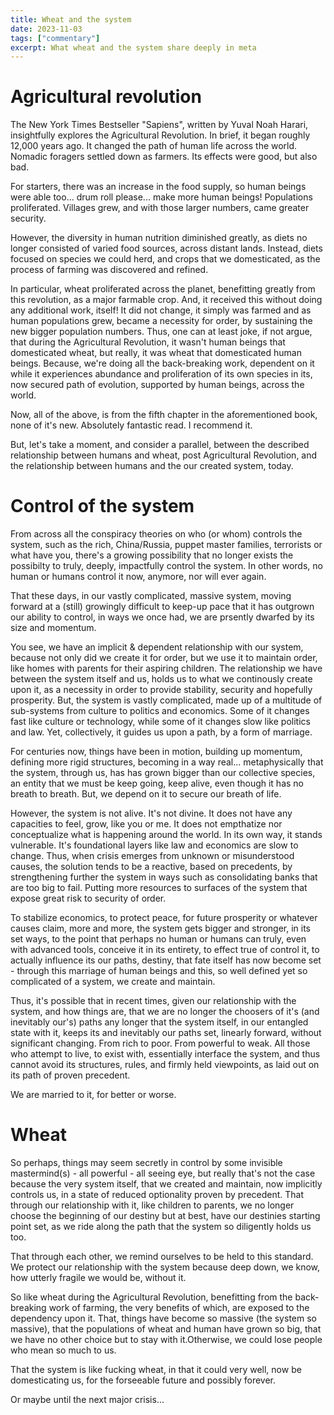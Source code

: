 ```yaml
---
title: Wheat and the system
date: 2023-11-03
tags: ["commentary"]
excerpt: What wheat and the system share deeply in meta
---
```


# Agricultural revolution

The New York Times Bestseller "Sapiens", written by Yuval Noah Harari, insightfully explores the Agricultural Revolution. In brief, it began roughly 12,000 years ago. It changed the path of human life across the world. Nomadic foragers settled down as farmers. Its effects were good, but also bad.

For starters, there was an increase in the food supply, so human beings were able too... drum roll please... make more human beings! Populations proliferated. Villages grew, and with those larger numbers, came greater security.

However, the diversity in human nutrition diminished greatly, as diets no longer consisted of varied food sources, across distant lands. Instead, diets focused on species we could herd, and crops that we domesticated, as the process of farming was discovered and refined.

In particular, wheat proliferated across the planet, benefitting greatly from this revolution, as a major farmable crop. And, it received this without doing any additional work, itself! It did not change, it simply was farmed and as human populations grew, became a necessity for order, by sustaining the new bigger population numbers. Thus, one can at least joke, if not argue, that during the Agricultural Revolution, it wasn't human beings that domesticated wheat, but really, it was wheat that domesticated human beings. Because, we're doing all the back-breaking work, dependent on it while it experiences abundance and proliferation of its own species in its, now secured path of evolution, supported by human beings, across the world.

Now, all of the above, is from the fifth chapter in the aforementioned book, none of it's new. Absolutely fantastic read. I recommend it.

But, let's take a moment, and consider a parallel, between the described relationship between humans and wheat, post Agricultural Revolution, and the relationship between humans and the our created system, today.

# Control of the system

From across all the conspiracy theories on who (or whom) controls the system, such as the rich, China/Russia, puppet master families, terrorists or what have you, there's a growing possibility that no longer exists the possibilty to truly, deeply, impactfully control the system. In other words, no human or humans control it now, anymore, nor will ever again.

That these days, in our vastly complicated, massive system, moving forward at a (still) growingly difficult to keep-up pace that it has outgrown our ability to control, in ways we once had, we are prsently dwarfed by its size and momentum.

You see, we have an implicit & dependent relationship with our system, because not only did we create it for order, but we use it to maintain order, like homes with parents for their aspiring children. The relationship we have between the system itself and us, holds us to what we continously create upon it, as a necessity in order to provide stability, security and hopefully prosperity. But, the system is vastly complicated, made up of a multitude of sub-systems from culture to politics and economics. Some of it changes fast like culture or technology, while some of it changes slow like politics and law. Yet, collectively, it guides us upon a path, by a form of marriage.

For centuries now, things have been in motion, building up momentum, defining more rigid structures, becoming in a way real... metaphysically that the system, through us, has has grown bigger than our collective species, an entity that we must be keep going, keep alive, even though it has no breath to breath. But, we depend on it to secure our breath of life.

However, the system is not alive. It's not divine. It does not have any capacities to feel, grow, like you or me. It does not empthatize nor conceptualize what is happening around the world. In its own way, it stands vulnerable. It's foundational layers like law and economics are slow to change. Thus, when crisis emerges from unknown or misunderstood causes, the solution tends to be a reactive, based on precedents, by strengthening further the system in ways such as consolidating banks that are too big to fail. Putting more resources to surfaces of the system that expose great risk to security of order.

To stabilize economics, to protect peace, for future prosperity or whatever causes claim, more and more, the system gets bigger and stronger, in its set ways, to the point that perhaps no human or humans can truly, even with advanced tools, conceive it in its entirety, to effect true of control it, to actually influence its our paths, destiny, that fate itself has now become set - through this marriage of human beings and this, so well defined yet so complicated of a system, we create and maintain.

Thus, it's possible that in recent times, given our relationship with the system, and how things are, that we are no longer the choosers of it's (and inevitably our's) paths any longer that the system itself, in our entangled state with it, keeps its and inevitably our paths set, linearly forward, without significant changing. From rich to poor. From powerful to weak. All those who attempt to live, to exist with, essentially interface the system, and thus cannot avoid its structures, rules, and firmly held viewpoints, as laid out on its path of proven precedent.

We are married to it, for better or worse.

# Wheat

So perhaps, things may seem secretly in control by some invisible mastermind(s) - all powerful - all seeing eye, but really that's not the case because the very system itself, that we created and maintain, now implicitly controls us, in a state of reduced optionality proven by precedent. That through our relationship with it, like children to parents, we no longer choose the beginning of our destiny but at best, have our destinies starting point set, as we ride along the path that the system so diligently holds us too.

That through each other, we remind ourselves to be held to this standard. We protect our relationship with the system because deep down, we know, how utterly fragile we would be, without it.

So like wheat during the Agricultural Revolution, benefitting from the back-breaking work of farming, the very benefits of which, are exposed to the dependency upon it. That, things have become so massive (the system so massive), that the populations of wheat and human have grown so big, that we have no other choice but to stay with it.Otherwise, we could lose people who mean so much to us.

That the system is like fucking wheat, in that it could very well, now be domesticating us, for the forseeable future and possibly forever.

Or maybe until the next major crisis...
